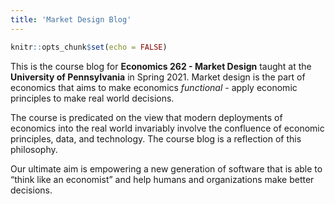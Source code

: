 ```yaml
---
title: 'Market Design Blog'
---
```


```r
knitr::opts_chunk$set(echo = FALSE)
```

This is the course blog for **Economics 262 -  Market Design** taught at the **University of Pennsylvania** in Spring 2021. Market design is the part of economics that aims to make economics *functional* - apply economic principles to make real world decisions. 


The course is predicated on the view that modern deployments of economics into the real world invariably involve the confluence of economic principles, data, and technology. The course blog is a reflection of this philosophy.

Our ultimate aim is empowering a new generation of software that is able to "think like an economist" and help humans and organizations make better decisions.


